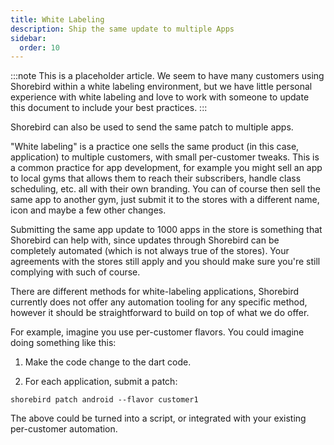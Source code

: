 ```yaml
---
title: White Labeling
description: Ship the same update to multiple Apps
sidebar:
  order: 10
---
```


:::note
This is a placeholder article. We seem to have many customers using Shorebird
within a white labeling environment, but we have little personal experience
with white labeling and love to work with someone to update this document
to include your best practices.
:::

Shorebird can also be used to send the same patch to multiple apps.

"White labeling" is a practice one sells the same product (in this case,
application) to multiple customers, with small per-customer tweaks. This is a
common practice for app development, for example you might sell an app to local
gyms that allows them to reach their subscribers, handle class scheduling, etc.
all with their own branding. You can of course then sell the same app to
another gym, just submit it to the stores with a different name, icon and maybe
a few other changes.

Submitting the same app update to 1000 apps in the store is something that
Shorebird can help with, since updates through Shorebird can be completely
automated (which is not always true of the stores). Your agreements with the
stores still apply and you should make sure you're still complying with such of
course.

There are different methods for white-labeling applications, Shorebird
currently does not offer any automation tooling for any specific method, however
it should be straightforward to build on top of what we do offer.

For example, imagine you use per-customer flavors. You could imagine doing
something like this:

1. Make the code change to the dart code.

2. For each application, submit a patch:

`shorebird patch android --flavor customer1`

The above could be turned into a script, or integrated with your existing
per-customer automation.

